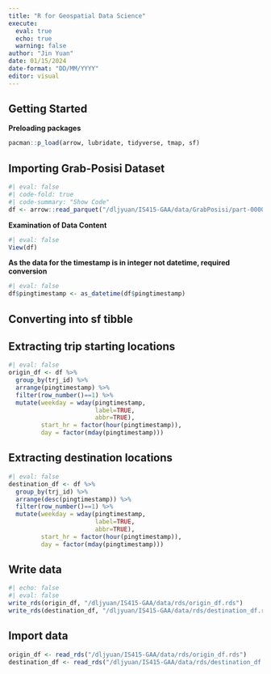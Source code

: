 ```yaml
---
title: "R for Geospatial Data Science"
execute: 
  eval: true
  echo: true
  warning: false
author: "Jin Yuan"
date: 01/15/2024
date-format: "DD/MM/YYYY"
editor: visual
---
```


## Getting Started

**Preloading packages**

```r
pacman::p_load(arrow, lubridate, tidyverse, tmap, sf)
```

## Importing Grab-Posisi Dataset

```r
#| eval: false
#| code-fold: true
#| code-summary: "Show Code"
df <- arrow::read_parquet("/dljyuan/IS415-GAA/data/GrabPosisi/part-00000.parquet")
```

**Examination of Data Content**

```r
#| eval: false
View(df)
```

::: callout-note
**As the data for the timestamp is in integer not datetime, required conversion**
:::

```r
#| eval: false
df$pingtimestamp <- as_datetime(df$pingtimestamp)
```

## Converting into sf tibble

## Extracting trip starting locations

```r
#| eval: false
origin_df <- df %>%
  group_by(trj_id) %>%
  arrange(pingtimestamp) %>%
  filter(row_number()==1) %>%
  mutate(weekday = wday(pingtimestamp,
                        label=TRUE,
                        abbr=TRUE),
         start_hr = factor(hour(pingtimestamp)),
         day = factor(mday(pingtimestamp)))
```

## Extracting destination locations

```r
#| eval: false
destination_df <- df %>%
  group_by(trj_id) %>%
  arrange(desc(pingtimestamp)) %>%
  filter(row_number()==1) %>%
  mutate(weekday = wday(pingtimestamp,
                        label=TRUE,
                        abbr=TRUE),
         start_hr = factor(hour(pingtimestamp)),
         day = factor(mday(pingtimestamp)))
```

## Write data

```r
#| echo: false
#| eval: false
write_rds(origin_df, "/dljyuan/IS415-GAA/data/rds/origin_df.rds")
write_rds(destination_df, "/dljyuan/IS415-GAA/data/rds/destination_df.rds")
```

## Import data

```r
origin_df <- read_rds("/dljyuan/IS415-GAA/data/rds/origin_df.rds")
destination_df <- read_rds("/dljyuan/IS415-GAA/data/rds/destination_df.rds")
```
